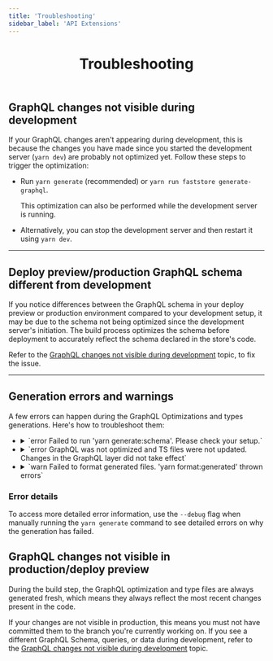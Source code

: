 ```yaml
---
title: 'Troubleshooting'
sidebar_label: 'API Extensions'
---
```



<header>

# Troubleshooting

</header>

## GraphQL changes not visible during development
If your GraphQL changes aren't appearing during development, this is because the changes you have made since you started the development server (`yarn dev`) are probably not optimized yet. 
Follow these steps to trigger the optimization:

- Run `yarn generate` (recommended) or `yarn run faststore generate-graphql`.

    <Callout type="info" emoji="ℹ️">
        This optimization can also be performed while the development server is running.
    </Callout>


- Alternatively, you can stop the development server and then restart it using `yarn dev`.

---

## Deploy preview/production GraphQL schema different from development

If you notice differences between the GraphQL schema in your deploy preview or production environment compared to your development setup, it may be due to the schema not being optimized since the development server's initiation. 
The build process optimizes the schema before deployment to accurately reflect the schema declared in the store's code.

Refer to the [GraphQL changes not visible during development](/docs/api-extension/troubleshooting#graphql-changes-not-visible-during-development) topic, to fix the issue.

---

## Generation errors and warnings

A few errors can happen during the GraphQL Optimizations and types generations. Here's how to troubleshoot them:


<ul>
  <li>
    <details>
      <summary>`error Failed to run 'yarn generate:schema'. Please check your setup.`</summary>
      **- Possible cause:** Malformed files in your GraphQL Schema Extensions definitions.

      **- Solution:** Check the graphql files inside the `src/graphql/(vtex or thirdParty)/typeDefs` folders for syntax or definition errors.
    </details>
  </li>
  <li>
    <details>
      <summary>`error GraphQL was not optimized and TS files were not updated. Changes in the GraphQL layer did not take effect`</summary>
      **- Possible Cause:** Malformed files or GraphQL types within your GraphQL layer, including errors in GraphQL Schema Extensions, declared queries, and fragments.

      **- Solution:** Check the graphql files inside the `src/graphql/(vtex or thirdParty)/typeDefs` folders and component (.ts, tsx) files declaring queries and fragments in your project for syntax or definition errors.
    </details>
  </li>
  <li>
    <details>
      <summary>`warn  Failed to format generated files. 'yarn format:generated' thrown errors`</summary>
      After generating GraphQL Optimization and types files, they are formatted for readability. This step is recommended but not mandatory. If it fails, your changes to the GraphQL layer will still be visible. Therefore, it is a warning, not an error.
    </details>
  </li>
</ul>

### Error details

To access more detailed error information, use the `--debug` flag when manually running the `yarn generate` command to see detailed errors on why the generation has failed.

## GraphQL changes not visible in production/deploy preview

During the build step, the GraphQL optimization and type files are always generated fresh, which means they always reflect the most recent changes present in the code.

If your changes are not visible in production, this means you must not have committed them to the branch you're currently working on. If you see a different GraphQL Schema, queries, or data during development, refer to the [GraphQL changes not visible during development](/docs/api-extension/troubleshooting#graphql-changes-not-visible-during-development) topic.